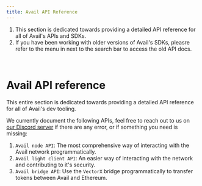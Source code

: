 ```yaml
---
title: Avail API Reference
---
```



<Callout type="warning">

1. This section is dedicated towards providing a detailed API reference for all of Avail's APIs and SDKs.
2. If you have been working with older versions of Avail's SDKs, pleasre refer to the menu in next to the search bar to access the old API docs.

</Callout>
<br/>

# Avail API reference

This entire section is dedicated towards providing a detailed API reference for all of Avail's dev tooling.

We currently document the following APIs, feel free to reach out to us on [our Discord server](https://discord.gg/AvailProject) if there are any error, or if something you need is missing:

1. `Avail node API`: The most comprehensive way of interacting with the Avail network programmatically.
2. `Avail light client API`: An easier way of interacting with the network and contributing to it's security.
3. `Avail bridge API`: Use the `VectorX` bridge programmatically to transfer tokens between Avail and Ethereum.